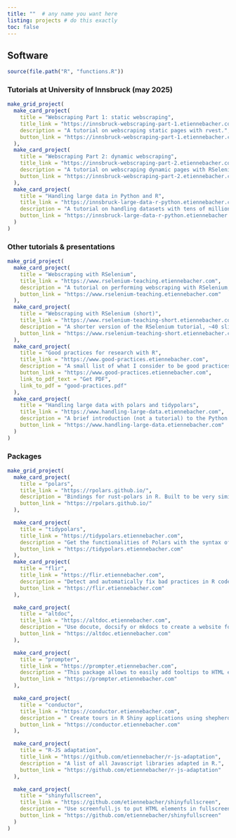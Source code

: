 ```yaml
---
title: ""  # any name you want here
listing: projects # do this exactly
toc: false
---
```


## Software

```r
source(file.path("R", "functions.R"))
```

### Tutorials at University of Innsbruck (may 2025)

```r
make_grid_project(
  make_card_project(
    title = "Webscraping Part 1: static webscraping",
    title_link = "https://innsbruck-webscraping-part-1.etiennebacher.com",
    description = "A tutorial on webscraping static pages with rvest.",
    button_link = "https://innsbruck-webscraping-part-1.etiennebacher.com"
  ),
  make_card_project(
    title = "Webscraping Part 2: dynamic webscraping",
    title_link = "https://innsbruck-webscraping-part-2.etiennebacher.com",
    description = "A tutorial on webscraping dynamic pages with RSelenium.",
    button_link = "https://innsbruck-webscraping-part-2.etiennebacher.com"
  ),
  make_card_project(
    title = "Handling large data in Python and R",
    title_link = "https://innsbruck-large-data-r-python.etiennebacher.com",
    description = "A tutorial on handling datasets with tens of millions of observations using Polars (and tidypolars) in Python and R.",
    button_link = "https://innsbruck-large-data-r-python.etiennebacher.com"
  )
)
```


### Other tutorials & presentations

```r
make_grid_project(
  make_card_project(
    title = "Webscraping with RSelenium",
    title_link = "https://www.rselenium-teaching.etiennebacher.com",
    description = "A tutorial on performing webscraping with RSelenium, 100+ slides.",
    button_link = "https://www.rselenium-teaching.etiennebacher.com"
  ),
  make_card_project(
    title = "Webscraping with RSelenium (short)",
    title_link = "https://www.rselenium-teaching-short.etiennebacher.com",
    description = "A shorter version of the RSelenium tutorial, ~40 slides.",
    button_link = "https://www.rselenium-teaching-short.etiennebacher.com"
  ),
  make_card_project(
    title = "Good practices for research with R",
    title_link = "https://www.good-practices.etiennebacher.com",
    description = "A small list of what I consider to be good practices for reproducible research with R, ~40 slides.",
    button_link = "https://www.good-practices.etiennebacher.com",
    link_to_pdf_text = "Get PDF",
    link_to_pdf = "good-practices.pdf"
  ),
  make_card_project(
    title = "Handling large data with polars and tidypolars",
    title_link = "https://www.handling-large-data.etiennebacher.com",
    description = "A brief introduction (not a tutorial) to the Python and R packages polars and tidypolars, ~30 slides.",
    button_link = "https://www.handling-large-data.etiennebacher.com"
  )
)
```

### Packages

```r
make_grid_project(
  make_card_project(
    title = "polars",
    title_link = "https://rpolars.github.io/",
    description = "Bindings for rust-polars in R. Built to be very similar to the python-polars API.",
    button_link = "https://rpolars.github.io/"
  ),

  make_card_project(
    title = "tidypolars",
    title_link = "https://tidypolars.etiennebacher.com",
    description = "Get the functionalities of Polars with the syntax of the tidyverse in R.",
    button_link = "https://tidypolars.etiennebacher.com"
  ),
  make_card_project(
    title = "flir",
    title_link = "https://flir.etiennebacher.com",
    description = "Detect and automatically fix bad practices in R code.",
    button_link = "https://flir.etiennebacher.com"
  ),

  make_card_project(
    title = "altdoc",
    title_link = "https://altdoc.etiennebacher.com",
    description = "Use docute, docsify or mkdocs to create a website for your R package.",
    button_link = "https://altdoc.etiennebacher.com"
  ),

  make_card_project(
    title = "prompter",
    title_link = "https://prompter.etiennebacher.com",
    description = "This package allows to easily add tooltips to HTML elements in R Shiny applications. It uses hint.css under the hood.",
    button_link = "https://prompter.etiennebacher.com"
  ),

  make_card_project(
    title = "conductor",
    title_link = "https://conductor.etiennebacher.com",
    description = " Create tours in R Shiny applications using shepherd.js.",
    button_link = "https://conductor.etiennebacher.com"
  ),

  make_card_project(
    title = "R-JS adaptation",
    title_link = "https://github.com/etiennebacher/r-js-adaptation",
    description = "A list of all Javascript libraries adapted in R.",
    button_link = "https://github.com/etiennebacher/r-js-adaptation"
  ),

  make_card_project(
    title = "shinyfullscreen",
    title_link = "https://github.com/etiennebacher/shinyfullscreen",
    description = "Use screenfull.js to put HTML elements in fullscreen in R Shiny applications.",
    button_link = "https://github.com/etiennebacher/shinyfullscreen"
  )
)
```

